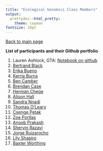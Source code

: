 ```yaml
---
title: "Ecological Genomics Class Members"
output:
  prettydoc::html_pretty:
    theme: cayman
fontsize: 18pt
---
```


[Back to main page](index.html)

**List of participants and their Github portfolio** 

1. Lauren Ashlock, GTA: [Notebook on github](https://github.com/PespeniLab/Ecological-Genomics/blob/master/GithubNotebook_Ashlock.Rmd)  
2. [Bertrand Black]()   
3. [Erika Bueno]()   
4. [Kerria Burns]()    
5. [Ben Camber]()    
6. [Brendan Case]()
7. [Herman Chege]()    
8. [Alison Hall]()   
9. [Sandra Nnadi]()   
10. [Thomas O'Leary]()  
11. [Csenge Petak]()  
12. [Zoe Portlas]()    
13. [Anoob Prakash]()   
14. [Shervin Razavi]()      
15. [Jorge Ruizarocho]()
16. [Lily Shapiro]()
17. [Baxter Worthing]()